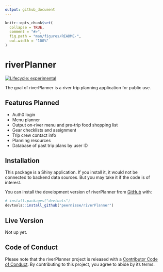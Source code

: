 ```yaml
---
output: github_document
---
```


<!-- README.md is generated from README.Rmd. Please edit that file -->

```r
knitr::opts_chunk$set(
  collapse = TRUE,
  comment = "#>",
  fig.path = "man/figures/README-",
  out.width = "100%"
)
```

# riverPlanner

<!-- badges: start -->
[![Lifecycle: experimental](https://img.shields.io/badge/lifecycle-experimental-orange.svg)](https://lifecycle.r-lib.org/articles/stages.html#experimental)
<!-- badges: end -->

The goal of riverPlanner is a river trip planning application for public use.

## Features Planned

* Auth0 login
* Menu planner
* Output on-river menu and pre-trip food shopping list
* Gear checklists and assignment
* Trip crew contact info
* Planning resources
* Database of past trip plans by user ID

## Installation

This package is a Shiny application. If you install it, it would not be connected to backend data sources. But you may take it if the code is of interest.

You can install the development version of riverPlanner from [GitHub](https://github.com/) with:

``` r
# install.packages("devtools")
devtools::install_github("peernisse/riverPlanner")
```

## Live Version

Not up yet.

## Code of Conduct

Please note that the riverPlanner project is released with a [Contributor Code of Conduct](https://contributor-covenant.org/version/2/1/CODE_OF_CONDUCT.html). By contributing to this project, you agree to abide by its terms.


